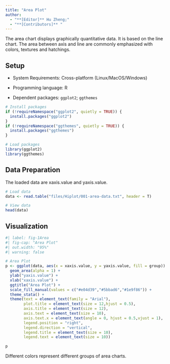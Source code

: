 ```yaml
---
title: "Area Plot"
author:
  - "**[Editor]** Hu Zheng;"
  - "**[Contributors]** "
---
```


The area chart displays graphically quantitative data. It is based on the line chart. The area between axis and line are commonly emphasized with colors, textures and hatchings.

## Setup

-   System Requirements: Cross-platform (Linux/MacOS/Windows)

-   Programming language: R

-   Dependent packages: `ggplot2`; `ggthemes`

```r
# Install packages
if (!requireNamespace("ggplot2", quietly = TRUE)) {
  install.packages("ggplot2")
}
if (!requireNamespace("ggthemes", quietly = TRUE)) {
  install.packages("ggthemes")
}

# Load packages
library(ggplot2)
library(ggthemes)
```

## Data Preparation

The loaded data are xaxis.value and yaxis.value.

```r
# Load data
data <- read.table("files/Hiplot/001-area-data.txt", header = T)

# View data
head(data)
```

## Visualization

```r
#| label: fig-1Area
#| fig-cap: "Area Plot"
#| out.width: "95%"
#| warning: false

# Area Plot
p <- ggplot(data, aes(x = xaxis.value, y = yaxis.value, fill = group)) +
  geom_area(alpha = 1) +
  ylab("yaxis.value") +
  xlab("xaxis.value") +
  ggtitle("Area Plot") +
  scale_fill_manual(values = c("#e04d39","#5bbad6","#1e9f86")) +
  theme_stata() +
  theme(text = element_text(family = "Arial"),
        plot.title = element_text(size = 12,hjust = 0.5),
        axis.title = element_text(size = 12),
        axis.text = element_text(size = 10),
        axis.text.x = element_text(angle = 0, hjust = 0.5,vjust = 1),
        legend.position = "right",
        legend.direction = "vertical",
        legend.title = element_text(size = 10),
        legend.text = element_text(size = 10))

p
```

Different colors represent different groups of area charts.


